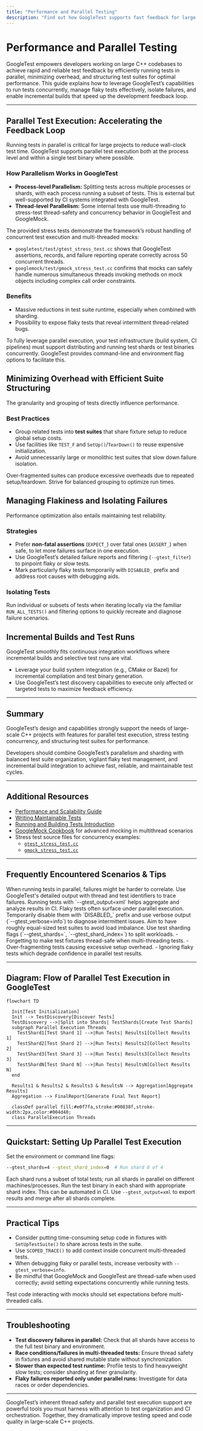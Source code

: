 ```yaml
---
title: "Performance and Parallel Testing"
description: "Find out how GoogleTest supports fast feedback for large codebases, with focus on running tests in parallel, minimizing overhead, and structuring suites for performance. Learn best practices for managing flakiness, isolating failures, and enabling incremental builds."
---
```


# Performance and Parallel Testing

GoogleTest empowers developers working on large C++ codebases to achieve rapid and reliable test feedback by efficiently running tests in parallel, minimizing overhead, and structuring test suites for optimal performance. This guide explains how to leverage GoogleTest’s capabilities to run tests concurrently, manage flaky tests effectively, isolate failures, and enable incremental builds that speed up the development feedback loop.

---

## Parallel Test Execution: Accelerating the Feedback Loop

Running tests in parallel is critical for large projects to reduce wall-clock test time. GoogleTest supports parallel test execution both at the process level and within a single test binary where possible.

### How Parallelism Works in GoogleTest

- **Process-level Parallelism:** Splitting tests across multiple processes or shards, with each process running a subset of tests. This is external but well-supported by CI systems integrated with GoogleTest.
- **Thread-level Parallelism:** Some internal tests use multi-threading to stress-test thread-safety and concurrency behavior in GoogleTest and GoogleMock.

The provided stress tests demonstrate the framework’s robust handling of concurrent test execution and multi-threaded mocks:

- `googletest/test/gtest_stress_test.cc` shows that GoogleTest assertions, records, and failure reporting operate correctly across 50 concurrent threads.
- `googlemock/test/gmock_stress_test.cc` confirms that mocks can safely handle numerous simultaneous threads invoking methods on mock objects including complex call order constraints.

### Benefits

- Massive reductions in test suite runtime, especially when combined with sharding.
- Possibility to expose flaky tests that reveal intermittent thread-related bugs.

<Note>
To fully leverage parallel execution, your test infrastructure (build system, CI pipelines) must support distributing and running test shards or test binaries concurrently. GoogleTest provides command-line and environment flag options to facilitate this.
</Note>

## Minimizing Overhead with Efficient Suite Structuring

The granularity and grouping of tests directly influence performance.

### Best Practices

- Group related tests into **test suites** that share fixture setup to reduce global setup costs.
- Use facilities like `TEST_F` and `SetUp()`/`TearDown()` to reuse expensive initialization.
- Avoid unnecessarily large or monolithic test suites that slow down failure isolation.

<Warning>
Over-fragmented suites can produce excessive overheads due to repeated setup/teardown. Strive for balanced grouping to optimize run times.
</Warning>

## Managing Flakiness and Isolating Failures

Performance optimization also entails maintaining test reliability.

### Strategies

- Prefer **non-fatal assertions** (`EXPECT_`) over fatal ones (`ASSERT_`) when safe, to let more failures surface in one execution.
- Use GoogleTest’s detailed failure reports and filtering (`--gtest_filter`) to pinpoint flaky or slow tests.
- Mark particularly flaky tests temporarily with `DISABLED_` prefix and address root causes with debugging aids.

### Isolating Tests

Run individual or subsets of tests when iterating locally via the familiar `RUN_ALL_TESTS()` and filtering options to quickly recreate and diagnose failure scenarios.

## Incremental Builds and Test Runs

GoogleTest smoothly fits continuous integration workflows where incremental builds and selective test runs are vital.

- Leverage your build system integration (e.g., CMake or Bazel) for incremental compilation and test binary generation.
- Use GoogleTest’s test discovery capabilities to execute only affected or targeted tests to maximize feedback efficiency.

---

## Summary

GoogleTest’s design and capabilities strongly support the needs of large-scale C++ projects with features for parallel test execution, stress testing concurrency, and structuring test suites for performance.

Developers should combine GoogleTest’s parallelism and sharding with balanced test suite organization, vigilant flaky test management, and incremental build integration to achieve fast, reliable, and maintainable test cycles.

---

## Additional Resources

- [Performance and Scalability Guide](/guides/patterns-integration/performance-optimizations)
- [Writing Maintainable Tests](/guides/troubleshooting-and-patterns/writing-maintainable-tests)
- [Running and Building Tests Introduction](/getting-started/first-test-experience/building-and-running-tests)
- [GoogleMock Cookbook](https://google.github.io/googletest/gmock_cook_book.html) for advanced mocking in multithread scenarios
- Stress test source files for concurrency examples:
  - [`gtest_stress_test.cc`](https://github.com/google/googletest/blob/main/googletest/test/gtest_stress_test.cc)
  - [`gmock_stress_test.cc`](https://github.com/google/googletest/blob/main/googlemock/test/gmock_stress_test.cc)

---

## Frequently Encountered Scenarios & Tips

<AccordionGroup title="Performance and Parallel Testing Troubleshooting">
  <Accordion title="Test Failures in Parallel Runs">
When running tests in parallel, failures might be harder to correlate. Use GoogleTest's detailed output with thread and test identifiers to trace failures. Running tests with `--gtest_output=xml` helps aggregate and analyze results in CI.
  </Accordion>
  <Accordion title="Detecting and Handling Flaky Tests">
Flaky tests often surface under parallel execution. Temporarily disable them with `DISABLED_` prefix and use verbose output (`--gtest_verbose=info`) to diagnose intermittent issues.
  </Accordion>
  <Accordion title="Optimizing Test Suites for Parallelism">
Aim to have roughly equal-sized test suites to avoid load imbalance. Use test sharding flags (`--gtest_shards=<num>`, `--gtest_shard_index=<index>`) to split workloads.
  </Accordion>
  <Accordion title="Common Pitfalls">
- Forgetting to make test fixtures thread-safe when multi-threading tests.
- Over-fragmenting tests causing excessive setup overhead.
- Ignoring flaky tests which degrade confidence in parallel test results.
</Accordion>
</AccordionGroup>

---

## Diagram: Flow of Parallel Test Execution in GoogleTest

```mermaid
flowchart TD

  Init[Test Initialization]
  Init --> TestDiscovery[Discover Tests]
  TestDiscovery -->|Split into Shards| TestShards[Create Test Shards]
  subgraph Parallel Execution Threads
    TestShard1[Test Shard 1] -->|Run Tests| Results1[Collect Results 1]
    TestShard2[Test Shard 2] -->|Run Tests| Results2[Collect Results 2]
    TestShard3[Test Shard 3] -->|Run Tests| Results3[Collect Results 3]
    TestShardN[Test Shard N] -->|Run Tests| ResultsN[Collect Results N]
  end

  Results1 & Results2 & Results3 & ResultsN --> Aggregation[Aggregate Results]
  Aggregation --> FinalReport[Generate Final Test Report]

  classDef parallel fill:#e0f7fa,stroke:#00838f,stroke-width:2px,color:#004d40;
  class ParallelExecution Threads

```

---

## Quickstart: Setting Up Parallel Test Execution

<Steps>
<Step title="Enable Sharding">
Set the environment or command line flags:

```bash
--gtest_shards=4 --gtest_shard_index=0  # Run shard 0 of 4
```
Each shard runs a subset of total tests; run all shards in parallel on different machines/processes.
</Step>
<Step title="Invoke Tests in Each Shard">
Run the test binary in each shard with appropriate shard index. This can be automated in CI.
</Step>
<Step title="Collect and Aggregate Results">
Use `--gtest_output=xml` to export results and merge after all shards complete.
</Step>
</Steps>

---

## Practical Tips

- Consider putting time-consuming setup code in fixtures with `SetUpTestSuite()` to share across tests in the suite.
- Use `SCOPED_TRACE()` to add context inside concurrent multi-threaded tests.
- When debugging flaky or parallel tests, increase verbosity with `--gtest_verbose=info`.
- Be mindful that GoogleMock and GoogleTest are thread-safe when used correctly; avoid setting expectations concurrently while running tests.

<Check>
Test code interacting with mocks should set expectations before multi-threaded calls.
</Check>

---

## Troubleshooting

- **Test discovery failures in parallel:** Check that all shards have access to the full test binary and environment.
- **Race conditions/failures in multi-threaded tests:** Ensure thread safety in fixtures and avoid shared mutable state without synchronization.
- **Slower than expected test runtime:** Profile tests to find heavyweight slow tests; consider sharding at finer granularity.
- **Flaky failures reported only under parallel runs:** Investigate for data races or order dependencies.

---

GoogleTest’s inherent thread safety and parallel test execution support are powerful tools you must harness with attention to test organization and CI orchestration. Together, they dramatically improve testing speed and code quality in large-scale C++ projects.
